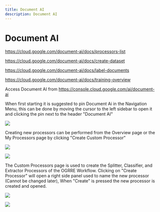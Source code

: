 ```yaml
---
title: Document AI
description: Document AI
---
```


# Document AI

https://cloud.google.com/document-ai/docs/processors-list

https://cloud.google.com/document-ai/docs/create-dataset

https://cloud.google.com/document-ai/docs/label-documents

https://cloud.google.com/document-ai/docs/training-overview

Access Document AI from
https://console.cloud.google.com/ai/document-ai

When first starting it is suggested to pin Document Ai in the Navigation
Menu, this can be done by moving the cursor to the left sidebar to open
it and clicking the pin next to the header "Document AI"

![](../../static/screenshots/figure_2.png)

Creating new processors can be performed from the Overview page or the
My Processors page by clicking "Create Custom Processor"

![](../../static/screenshots/figure_3.png)

![](../../static/screenshots/figure_4.png)

The Custom Processors page is used to create the Splitter, Classifier,
and Extractor Processors of the OGRRE Workflow. Clicking on "Create
Processor" will open a right side panel used to name the new processor
(Cannot be changed later), When "Create" is pressed the new processor is
created and opened.

![](../../static/screenshots/figure_5.png)

![](../../static/screenshots/figure_6.png)

